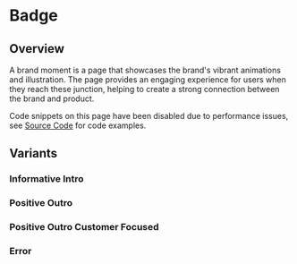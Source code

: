 
<Meta of={BrandMoment} />

# Badge

<ResourceLinks
  sourceCode="https://github.com/cultureamp/kaizen-design-system/tree/main/packages/components/src/BrandMoment"
  figma="https://www.figma.com/file/ZRfnoNUXbGZv4eVWLbF4Az/%F0%9F%96%BC%EF%B8%8F-Component-Gallery?type=design&node-id=9-132873&mode=design&t=ITSkv2Fu67xK6kBC-0"
  designGuidelines="https://cultureamp.atlassian.net/wiki/spaces/DesignSystem/pages/3082061589/Brand+Moment"
  className="!kz-mb-8"
/>

<KAIOInstallation exportNames="BrandMoment" />

## Overview

A brand moment is a page that showcases the brand's vibrant animations and illustration. The page provides an engaging experience for users when they reach these junction, helping to create a strong connection between the brand and product.

<InlineNotification persistent type="informative">Code snippets on this page have been disabled due to performance issues, see [Source Code](https://github.com/cultureamp/kaizen-design-system/tree/main/packages/components/src/BrandMoment) for code examples.</InlineNotification>

## Variants

### Informative Intro
<Canvas of={BrandMoment.InformativeIntro} />

### Positive Outro
<Canvas of={BrandMoment.PositiveOutro} />

### Positive Outro Customer Focused
<Canvas of={BrandMoment.PositiveOutroCustomerFocused} />

### Error
<Canvas of={BrandMoment.Error} />
